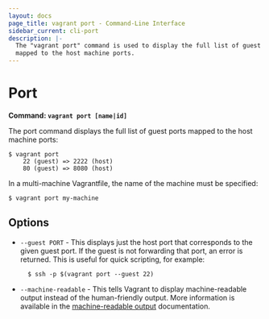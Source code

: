 ```yaml
---
layout: docs
page_title: vagrant port - Command-Line Interface
sidebar_current: cli-port
description: |-
  The "vagrant port" command is used to display the full list of guest ports
  mapped to the host machine ports.
---
```


# Port

**Command: `vagrant port [name|id]`**

The port command displays the full list of guest ports mapped to the host
machine ports:

```
$ vagrant port
    22 (guest) => 2222 (host)
    80 (guest) => 8080 (host)
```

In a multi-machine Vagrantfile, the name of the machine must be specified:

```
$ vagrant port my-machine
```

## Options

- `--guest PORT` - This displays just the host port that corresponds to the
  given guest port. If the guest is not forwarding that port, an error is
  returned. This is useful for quick scripting, for example:

        $ ssh -p $(vagrant port --guest 22)

- `--machine-readable` - This tells Vagrant to display machine-readable output
  instead of the human-friendly output. More information is available in the
  [machine-readable output](/docs/cli/machine-readable.html) documentation.

